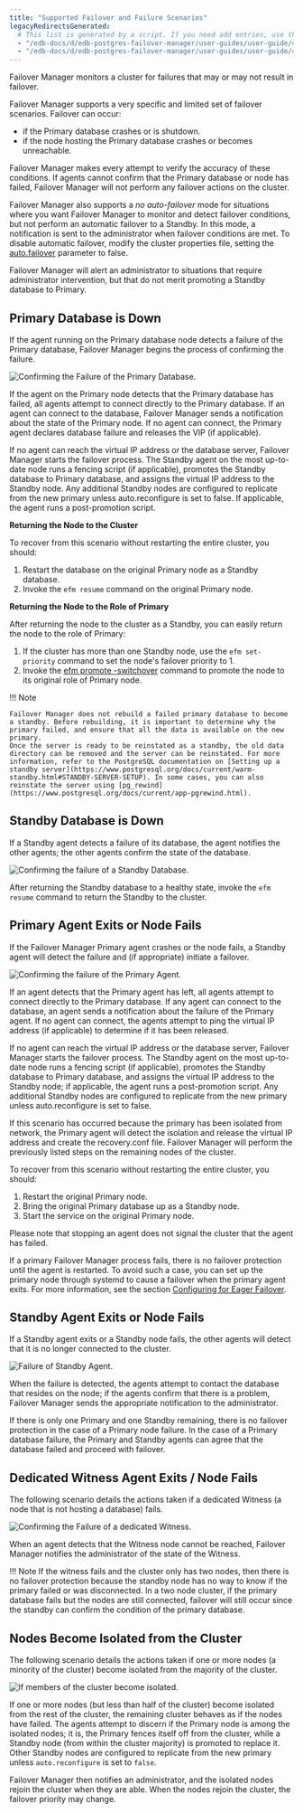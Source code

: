 ```yaml
---
title: "Supported Failover and Failure Scenarios"
legacyRedirectsGenerated:
  # This list is generated by a script. If you need add entries, use the `legacyRedirects` key.
  - "/edb-docs/d/edb-postgres-failover-manager/user-guides/user-guide/4.0/supported_scenarios.html"
  - "/edb-docs/d/edb-postgres-failover-manager/user-guides/user-guide/4.1/supported_scenarios.html"
---
```


<div id="supported_scenarios" class="registered_link"></div>

Failover Manager monitors a cluster for failures that may or may not result in failover.

Failover Manager supports a very specific and limited set of failover scenarios. Failover can occur:

-   if the Primary database crashes or is shutdown.
-   if the node hosting the Primary database crashes or becomes unreachable.

Failover Manager makes every attempt to verify the accuracy of these conditions. If agents cannot confirm that the Primary database or node has failed, Failover Manager will not perform any failover actions on the cluster.

Failover Manager also supports a *no* *auto*-*failover* mode for situations where you want Failover Manager to monitor and detect failover conditions, but not perform an automatic failover to a Standby. In this mode, a notification is sent to the administrator when failover conditions are met. To disable automatic failover, modify the cluster properties file, setting the [auto.failover](04_configuring_efm/01_cluster_properties/#auto_failover) parameter to false.

Failover Manager will alert an administrator to situations that require administrator intervention, but that do not merit promoting a Standby database to Primary.

<div id="primary_db_down" class="registered_link"></div>

## Primary Database is Down

If the agent running on the Primary database node detects a failure of the Primary database, Failover Manager begins the process of confirming the failure.

![Confirming the Failure of the Primary Database.](images/supported_scenarios_master_db_down.png)

If the agent on the Primary node detects that the Primary database has failed, all agents attempt to connect directly to the Primary database. If an agent can connect to the database, Failover Manager sends a notification about the state of the Primary node. If no agent can connect, the Primary agent declares database failure and releases the VIP (if applicable).

If no agent can reach the virtual IP address or the database server, Failover Manager starts the failover process. The Standby agent on the most up-to-date node runs a fencing script (if applicable), promotes the Standby database to Primary database, and assigns the virtual IP address to the Standby node. Any additional Standby nodes are configured to replicate from the new primary unless auto.reconfigure is set to false. If applicable, the agent runs a post-promotion script.

**Returning the Node to the Cluster**

To recover from this scenario without restarting the entire cluster, you should:

1.  Restart the database on the original Primary node as a Standby database.
2.  Invoke the `efm resume` command on the original Primary node.

**Returning the Node to the Role of Primary**

After returning the node to the cluster as a Standby, you can easily return the node to the role of Primary:

1.  If the cluster has more than one Standby node, use the `efm set-priority` command to set the node's failover priority to 1.
2.  Invoke the [efm promote -switchover](07_using_efm_utility/#efm_promote) command to promote the node to its original role of Primary node.

!!! Note

    Failover Manager does not rebuild a failed primary database to become a standby. Before rebuilding, it is important to determine why the primary failed, and ensure that all the data is available on the new primary.
    Once the server is ready to be reinstated as a standby, the old data directory can be removed and the server can be reinstated. For more information, refer to the PostgreSQL documentation on [Setting up a standby server](https://www.postgresql.org/docs/current/warm-standby.html#STANDBY-SERVER-SETUP). In some cases, you can also reinstate the server using [pg_rewind](https://www.postgresql.org/docs/current/app-pgrewind.html).

<div id="standby_down" class="registered_link"></div>

## Standby Database is Down

If a Standby agent detects a failure of its database, the agent notifies the other agents; the other agents confirm the state of the database.

![Confirming the failure of a Standby Database.](images/supported_scenarios_standby_db_down.png)

After returning the Standby database to a healthy state, invoke the `efm resume` command to return the Standby to the cluster.

<div id="primary_agent_exits" class="registered_link"></div>

## Primary Agent Exits or Node Fails

If the Failover Manager Primary agent crashes or the node fails, a Standby agent will detect the failure and (if appropriate) initiate a failover.

![Confirming the failure of the Primary Agent.](images/supported_scenarios_master_agent_exits.png)

If an agent detects that the Primary agent has left, all agents attempt to connect directly to the Primary database. If any agent can connect to the database, an agent sends a notification about the failure of the Primary agent. If no agent can connect, the agents attempt to ping the virtual IP address (if applicable) to determine if it has been released.

If no agent can reach the virtual IP address or the database server, Failover Manager starts the failover process. The Standby agent on the most up-to-date node runs a fencing script (if applicable), promotes the Standby database to Primary database, and assigns the virtual IP address to the Standby node; if applicable, the agent runs a post-promotion script. Any additional Standby nodes are configured to replicate from the new primary unless auto.reconfigure is set to false.

If this scenario has occurred because the primary has been isolated from network, the Primary agent will detect the isolation and release the virtual IP address and create the recovery.conf file. Failover Manager will perform the previously listed steps on the remaining nodes of the cluster.

To recover from this scenario without restarting the entire cluster, you should:

1.  Restart the original Primary node.
2.  Bring the original Primary database up as a Standby node.
3.  Start the service on the original Primary node.

Please note that stopping an agent does not signal the cluster that the agent has failed.

If a primary Failover Manager process fails, there is no failover protection until the agent is restarted. To avoid such a case, you can set up the primary node through systemd to cause a failover when the primary agent exits.  For more information, see the section [Configuring for Eager Failover](04_configuring_efm/06_configuring_for_eager_failover/#configuring_for_eager_failover).


<div id="standby_exits" class="registered_link"></div>

## Standby Agent Exits or Node Fails

If a Standby agent exits or a Standby node fails, the other agents will detect that it is no longer connected to the cluster.

![Failure of Standby Agent.](images/supported_scenarios_standby_agent_exits.png)

When the failure is detected, the agents attempt to contact the database that resides on the node; if the agents confirm that there is a problem, Failover Manager sends the appropriate notification to the administrator.

If there is only one Primary and one Standby remaining, there is no failover protection in the case of a Primary node failure. In the case of a Primary database failure, the Primary and Standby agents can agree that the database failed and proceed with failover.

<div id="dedicated_witness_agent" class="registered_link"></div>

## Dedicated Witness Agent Exits / Node Fails

The following scenario details the actions taken if a dedicated Witness (a node that is not hosting a database) fails.

![Confirming the Failure of a dedicated Witness.](images/supported_scenarios_witness_agent_exits.png)

When an agent detects that the Witness node cannot be reached, Failover Manager notifies the administrator of the state of the Witness.

!!! Note
    If the witness fails and the cluster only has two nodes, then there is no failover protection because the standby node has no way to know if the primary failed or was disconnected. In a two node cluster, if the primary database fails but the nodes are still connected, failover will still occur since the standby can confirm the condition of the primary database.

<div id="node_isolated" class="registered_link"></div>

## Nodes Become Isolated from the Cluster

The following scenario details the actions taken if one or more nodes (a minority of the cluster) become isolated from the majority of the cluster.

![If members of the cluster become isolated.](images/supported_scenarios_node_becomes_isolated.png)

If one or more nodes (but less than half of the cluster) become isolated from the rest of the cluster, the remaining cluster behaves as if the nodes have failed. The agents attempt to discern if the Primary node is among the isolated nodes; it is, the Primary fences itself off from the cluster, while a Standby node (from within the cluster majority) is promoted to replace it. Other Standby nodes are configured to replicate from the new primary unless `auto.reconfigure` is set to `false`.

Failover Manager then notifies an administrator, and the isolated nodes rejoin the cluster when they are able. When the nodes rejoin the cluster, the failover priority may change.

